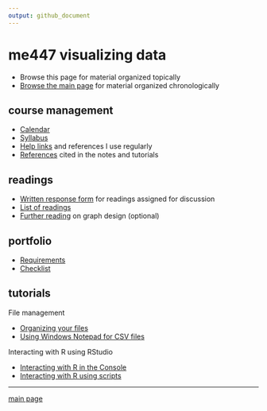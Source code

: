 ```yaml
---
output: github_document
---
```


# me447 visualizing data

- Browse this page for material organized topically 
- [Browse the main page](../README.md) for material organized chronologically 

## course management

- [Calendar](../cm/admin-02_calendar.pdf) 
- [Syllabus](../cm/admin-03_syllabus.md)
- [Help links](../cm/admin-04_getting-help.md) and references I use regularly 
- [References](../cm/admin-05_references.md) cited in the notes and tutorials 


## readings

- [Written response form](../cm/read-01_reading-response-form.pdf) for readings assigned for discussion 
- [List of readings](../cm/read-02_reading-list.md)
- [Further reading](http://www.graphdoctor.com/archives/154) on graph design (optional)

## portfolio

- [Requirements](../cm/folio-01_portfolio-requirements.md)
- [Checklist](../cm/folio-02_portfolio-checklist.pdf)

## tutorials

File management

- [Organizing your files](../cm/tut-01_organize-files.md)
- [Using Windows Notepad for CSV files](../cm/tut-04_notepad-for-csv.md)

Interacting with R using RStudio

- [Interacting with R in the Console](../cm/tut-02_using-console.md)
- [Interacting with R using scripts](../cm/tut-03_using-scripts.md)








---

[main page](../README.md)
